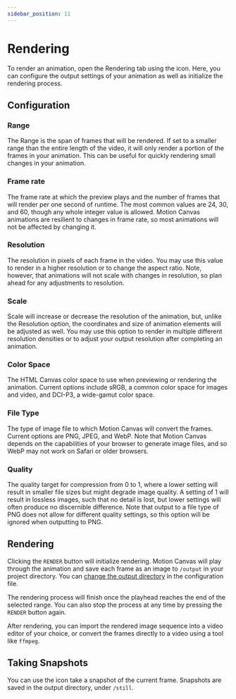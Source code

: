 ```yaml
---
sidebar_position: 11
---
```



# Rendering

To render an animation, open the Rendering tab using the <VideoSettings
  className="icon-inline"
  alt="Video Settings"
  title="Video Settings"
/> icon. Here, you can configure the output settings of your animation as well
as initialize the rendering process.

## Configuration

### Range

The Range is the span of frames that will be rendered. If set to a smaller range
than the entire length of the video, it will only render a portion of the frames
in your animation. This can be useful for quickly rendering small changes in
your animation.

### Frame rate

The frame rate at which the preview plays and the number of frames that will
render per one second of runtime. The most common values are 24, 30, and 60,
though any whole integer value is allowed. Motion Canvas animations are
resilient to changes in frame rate, so most animations will not be affected by
changing it.

### Resolution

The resolution in pixels of each frame in the video. You may use this value to
render in a higher resolution or to change the aspect ratio. Note, however, that
animations will not scale with changes in resolution, so plan ahead for any
adjustments to resolution.

### Scale

Scale will increase or decrease the resolution of the animation, but, unlike the
Resolution option, the coordinates and size of animation elements will be
adjusted as well. You may use this option to render in multiple different
resolution densities or to adjust your output resolution after completing an
animation.

### Color Space

The HTML Canvas color space to use when previewing or rendering the animation.
Current options include sRGB, a common color space for images and video, and
DCI-P3, a wide-gamut color space.

### File Type

The type of image file to which Motion Canvas will convert the frames. Current
options are PNG, JPEG, and WebP. Note that Motion Canvas depends on the
capabilities of your browser to generate image files, and so WebP may not work
on Safari or older browsers.

### Quality

The quality target for compression from 0 to 1, where a lower setting will
result in smaller file sizes but might degrade image quality. A setting of 1
will result in lossless images, such that no detail is lost, but lower settings
will often produce no discernible difference. Note that output to a file type of
PNG does not allow for different quality settings, so this option will be
ignored when outputting to PNG.

## Rendering

Clicking the `RENDER` button will initialize rendering. Motion Canvas will play
through the animation and save each frame as an image to `/output` in your
project directory. You can
[change the output directory](/docs/configuration#output) in the configuration
file.

The rendering process will finish once the playhead reaches the end of the
selected range. You can also stop the process at any time by pressing the
`RENDER` button again.

After rendering, you can import the rendered image sequence into a video editor
of your choice, or convert the frames directly to a video using a tool like
`ffmpeg`.

## Taking Snapshots

You can use the <PhotoCamera className="icon-inline"/> icon take a snapshot of
the current frame. Snapshots are saved in the output directory, under `/still`.
